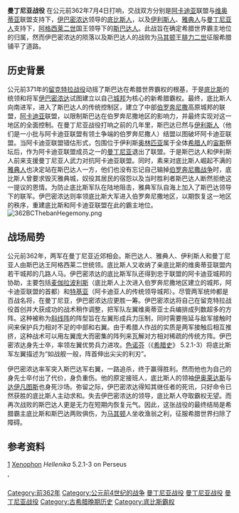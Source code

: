 '''曼丁尼亚战役''' 在公元前362年7月4日打响，交战双方分别是[[阿卡迪亚州|阿卡迪亚]]联盟与[[维奥蒂亚州|维奥蒂亚]]联盟支持下，[[伊巴密浓达|伊巴密浓达]]领导的[[底比斯_(希腊)|底比斯人]]，以及[[伊利斯|伊利斯人]]、[[雅典|雅典人]]与[[曼丁尼亚|曼丁尼亚人]]支持下，[[阿格西莱二世|阿格西莱二世]]国王领导下的[[斯巴达|斯巴达人]]。此战旨在确定希腊世界霸主地位的归属，然而伊巴密浓达的陨落以及斯巴达人的战败为[[马其顿王国|马其顿]]王[[腓力二世_(马其顿)|腓力二世]]征服希腊铺平了道路。

== 历史背景 ==
公元前371年的[[留克特拉战役|留克特拉战役]]动摇了斯巴达在希腊世界霸权的根基，于是[[底比斯_(希腊)|底比斯]]的统领和将军[[伊巴密浓达|伊巴密浓达]]试图建立以自己[[城邦|城邦]]为核心的新希腊霸权。最终，底比斯人向南进军，进入了斯巴达人的传统控制区，建立了中部[[伯罗奔尼撒|伯罗奔尼撒]]高原城邦的联盟，[[阿卡迪亚州|阿卡迪亚]]联盟，以限制斯巴达在伯罗奔尼撒地区的影响力，并最终实现对这一地区的全面控制。在曼丁尼亚战役打响之前的几年里，斯巴达已然与[[厄利斯|伊利斯人]]（他们是一小批与阿卡迪亚联盟有领土争端的伯罗奔尼撒人）结盟以图破坏阿卡迪亚联盟。当阿卡迪亚联盟错估形式，包围位于伊利斯[[奥林匹亚|奥林匹亚]]属于全体[[希腊人|希腊人]]的[[宙斯|宙斯]]祭坛后，作为阿卡迪亚联盟成员之一的[[曼丁尼亚|曼丁尼亚]]退出了联盟。于是斯巴达人和伊利斯人前来支援曼丁尼亚人武力对抗阿卡迪亚联盟。同时，素来对底比斯人崛起不满的[[雅典|雅典人]]也决定站在斯巴达人一方，他们也没有忘记自己输掉[[伯罗奔尼撒战争|伯罗奔尼撒战争]]时，底比斯人曾要求毁灭雅典城，奴役其居民的宿怨以及当时胜利者斯巴达人断然拒绝这一提议的恩情。为防止底比斯军队在陆地阻击，雅典军队自海上加入了斯巴达领导下的联军。伊巴密浓达则率领底比斯大军进入伯罗奔尼撒地区，以期恢复这一地区的秩序，重建底比斯和阿卡迪亚联盟在此的霸主地位。
[[File:362BCThebanHegemony.png|thumb]]

== 战场局势 ==
公元前362年，两军在曼丁尼亚近郊相会。斯巴达人、雅典人、伊利斯人和曼丁尼亚人由斯巴达王阿格西莱二世统领。底比斯人又收纳了亲底比斯的维奥蒂亚联盟内若干城邦的几路人马。伊巴密浓达的底比斯军队还得到忠于联盟的阿卡迪亚城邦的协助，主要包括[[麦伽拉波利斯|麦伽拉波利斯]]（底比斯人上次进入伯罗奔尼撒地区建立的城邦，阿卡迪亚联盟的首都）和[[特基亚|特基亚]]（阿卡迪亚人的传统领导城邦）。尽管两军统帅都是百战名将，在曼丁尼亚，伊巴密浓达应更胜一筹。伊巴密浓达将自己在留克特拉战役首创并大获成功的战术稍作调整，把军队左翼维奥蒂亚士兵编排成列数超多的方阵。这种被称为[[斜线阵|斜线阵]]的阵型旨在左翼形成兵力压制，同时需要拖延与敌军接触时间来保护兵力相对不足的中部和右翼。由于希腊人作战的实质是两军接触后相互推挤，这种战术可以用左翼庞大而密集的阵列来瓦解对方相对稀疏的传统方阵。伊巴密浓达身先士卒，率领左翼优势兵力进攻。[[色诺芬|色诺芬]]（《[[希腊史|希腊史]]》 5.2.1-3）将底比斯军左翼描述为“如战舰一般，阵首伸出尖尖的利刃”。

伊巴密浓达率军突入斯巴达军右翼，一路追杀，终于赢得胜利。然而他也为自己的身先士卒付出了代价，身负重伤。他的原定接班人，底比斯人的领袖[[伊奥莱达斯|伊奥莱达斯]]与[[达伊凡图斯|达伊凡图斯]]也身死沙场。弥留之际，伊巴密浓达得知其继任者的死讯，只好命令已然获胜的底比斯人主动求和。失去伊巴密浓达的领导，底比斯人夺取霸权无望。而再次战败的斯巴达人更是无力在短期内恢复元气。因此，这张战役的最终结局是希腊霸主底比斯和斯巴达两败俱伤，为[[马其顿王国|马其顿]]人坐收渔翁之利，征服希腊世界扫除了障碍。
== 参考资料 ==
[http://www.perseus.tufts.edu/hopper/text.jsp?doc=Xen.+Hell.+5.2.1&fromdoc=Perseus%3Atext%3A1999.01.0206] [[Xenophon|Xenophon]] ''Hellenika'' 5.2.1-3 on Perseus

{{coord missing|Greece|conflict=yes}}

[[Category:前362年|Category:前362年]]
[[Category:公元前4世纪的战争|Category:公元前4世纪的战争]]
[[Category:斯巴达参与的战役|曼丁尼亚战役]]
[[Category:底比斯参与的战役|曼丁尼亚战役]]
[[Category:雅典参与的战役|曼丁尼亚战役]]'
[[Category:古希腊晚期历史|Category:古希腊晚期历史]]
[[Category:底比斯霸权|Category:底比斯霸权]]